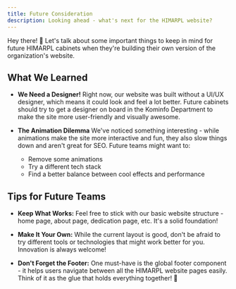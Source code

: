 ```yaml
---
title: Future Consideration 
description: Looking ahead - what's next for the HIMARPL website?
---
```


Hey there! 👋 Let's talk about some important things to keep in mind for future HIMARPL cabinets when they're building their own version of the organization's website.

## What We Learned

- **We Need a Designer!** Right now, our website was built without a UI/UX designer, which means it could look and feel a lot better. Future cabinets should try to get a designer on board in the Kominfo Department to make the site more user-friendly and visually awesome.

- **The Animation Dilemma** We've noticed something interesting - while animations make the site more interactive and fun, they also slow things down and aren't great for SEO. Future teams might want to:
  - Remove some animations
  - Try a different tech stack
  - Find a better balance between cool effects and performance

## Tips for Future Teams

- **Keep What Works:** Feel free to stick with our basic website structure - home page, about page, dedication page, etc. It's a solid foundation!

- **Make It Your Own:** While the current layout is good, don't be afraid to try different tools or technologies that might work better for you. Innovation is always welcome! 

- **Don't Forget the Footer:** One must-have is the global footer component - it helps users navigate between all the HIMARPL website pages easily. Think of it as the glue that holds everything together! 🔗
